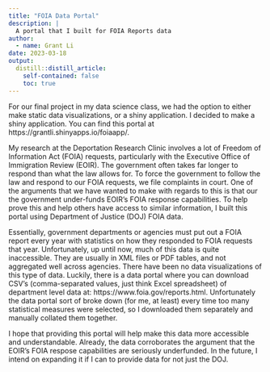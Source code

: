 ```yaml
---
title: "FOIA Data Portal"
description: |
  A portal that I built for FOIA Reports data
author:
  - name: Grant Li
date: 2023-03-18
output:
  distill::distill_article:
    self-contained: false
    toc: true
---
```


For our final project in my data science class, we had the option to either make static data visualizations, or a shiny application. I decided to make a shiny application. You can find this portal at https://grantli.shinyapps.io/foiaapp/. 

My research at the Deportation Research Clinic involves a lot of Freedom of Information Act (FOIA) requests, particularly with the Executive Office of Immigration Review (EOIR). The government often takes far longer to respond than what the law allows for. To force the government to follow the law and respond to our FOIA requests, we file complaints in court. One of the arguments that we have wanted to make with regards to this is that our the government under-funds EOIR's FOIA response capabilities. To help prove this and help others have access to similar information, I built this portal using Department of Justice (DOJ) FOIA data. 

Essentially, government departments or agencies must put out a FOIA report every year with statistics on how they responded to FOIA requests that year. Unfortunately, up until now, much of this data is quite inaccessible. They are usually in XML files or PDF tables, and not aggregated well across agencies. There have been no data visualizations of this type of data. Luckily, there is a data portal where you can download CSV's (comma-separated values, just think Excel spreadsheet) of department level data at: https://www.foia.gov/reports.html. Unfortunately the data portal sort of broke down (for me, at least) every time too many statistical measures were selected, so I downloaded them separately and manually collated them together. 

I hope that providing this portal will help make this data more accessible and understandable. Already, the data corroborates the argument that the EOIR's FOIA respose capabilities are seriously underfunded. In the future, I intend on expanding it if I can to provide data for not just the DOJ. 
